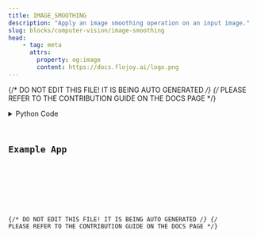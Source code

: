 ```yaml
---
title: IMAGE_SMOOTHING
description: "Apply an image smoothing operation on an input image."
slug: blocks/computer-vision/image-smoothing
head:
    - tag: meta
      attrs:
        property: og:image
        content: https://docs.flojoy.ai/logo.png
---
```


{/* DO NOT EDIT THIS FILE! IT IS BEING AUTO GENERATED */}
{/* PLEASE REFER TO THE CONTRIBUTION GUIDE ON THE DOCS PAGE */}


<DownloadStudioBanner />
<PythonDocsDisplay docstring={block_data["docstring"]} />
<details>
<summary>Python Code</summary>



<Code code={pythonCode} lang="py" wrap theme="dracula" />

[Find this Flojoy Block on GitHub](https://github.com/flojoy-ai/blocks/blob/main/blocks/COMPUTER_VISION/IMAGE_SMOOTHING/IMAGE_SMOOTHING.py)

</details>

## Example App


<GetHelpWidget />


<AppDisplay app={app} blockName="IMAGE_SMOOTHING" client:visible />


<Example />

{/* DO NOT EDIT THIS FILE! IT IS BEING AUTO GENERATED */}
{/* PLEASE REFER TO THE CONTRIBUTION GUIDE ON THE DOCS PAGE */}
